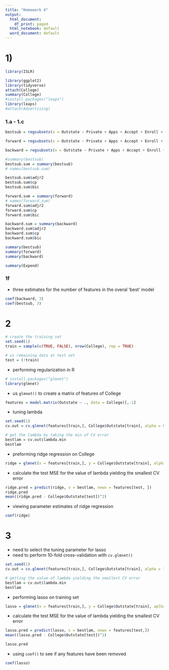 ```yaml
---
title: "Homework 4"
output:
  html_document:
    df_print: paged
  html_notebook: default
  word_document: default
---
```


# 1)

```r
library(ISLR)

library(ggplot2)
library(tidyverse)
attach(College)
summary(College)
#install.packages("leaps")
library(leaps)
#attach(Advertising)
```

### 1.a - 1.c


```r
bestsub = regsubsets(x = Outstate ~ Private + Apps + Accept + Enroll + Top10perc + Top25perc + F.Undergrad + P.Undergrad + Room.Board + Books + Personal + PhD + Terminal + S.F.Ratio + perc.alumni + Expend + Grad.Rate, data = College)

forward = regsubsets(x = Outstate ~ Private + Apps + Accept + Enroll + Top10perc + Top25perc + F.Undergrad + P.Undergrad + Room.Board + Books + Personal + PhD + Terminal + S.F.Ratio + perc.alumni + Expend + Grad.Rate, data = College, method = "forward")

backward = regsubsets(x = Outstate ~ Private + Apps + Accept + Enroll + Top10perc + Top25perc + F.Undergrad + P.Undergrad + Room.Board + Books + Personal + PhD + Terminal + S.F.Ratio + perc.alumni + Expend + Grad.Rate, data = College, method = "backward")

```

```r
#summary(bestsub)
bestsub.sum = summary(bestsub)
# names(bestsub.sum)

bestsub.sum$adjr2
bestsub.sum$cp
bestsub.sum$bic
```

```r
forward.sum = summary(forward)
# names(forward.sum)
forward.sum$adjr2
forward.sum$cp
forward.sum$bic

```

```r
backward.sum = summary(backward)
backward.sum$adjr2
backward.sum$cp
backward.sum$bic
```

```r
summary(bestsub)
summary(forward)
summary(backward)
```

```r
summary(Expend)
```

### 1f
- three estimates for the number of features in the overal 'best' model
```r
coef(backward, 3)
coef(bestsub, 3)
```


# 2

```r
# create the training set
set.seed(1)
train = sample(c(TRUE, FALSE), nrow(College), rep = TRUE)

# us remaining data at test set
test = (!train)
```

- performing regularization in R
```r
# install.packages("glmnet")
library(glmnet)
```

- us `glmnet()` to create a matrix of features of College
```r
features = model.matrix(Outstate ~ ., data = College)[,-1]
```

- tuning lambda
```r
set.seed(1)
cv.out = cv.glmnet(features[train,], College$Outstate[train], alpha = 0)

# get the lambda by taking the min of CV error
bestlam = cv.out$lambda.min
bestlam
```

- preforming ridge regression on College
```r
ridge = glmnet(x = features[train,], y = College$Outstate[train], alpha = 0, lambda = bestlam)
```

- calculate the test MSE for the value of lambda yielding the smallest CV error
```r
ridge.pred = predict(ridge, s = bestlam, newx = features[test, ])
ridge.pred
mean((ridge.pred - College$Outstate[test])^2)
```

- viewing parameter estimates of ridge regression 
```r
coef(ridge)
```

# 3
- need to select the tuning parameter for lasso
- need to perform 10-fold cross-validation with `cv.glmnet()`
```r
set.seed(1)
cv.out = cv.glmnet(features[train,], College$Outstate[train], alpha = 1)

# getting the value of lambda yielding the smallest CV error
bestlam = cv.out$lambda.min
bestlam
```

- performing lasso on training set
```r
lasso = glmnet(x = features[train,], y = College$Outstate[train], aplha = 1, lambda = bestlam)
```

- calculate the test MSE for the value of lambda yielding the smallest CV error
```r
lasso.pred = predict(lasso, s = bestlam, newx = features[test,])
mean((lasso.pred - College$Outstate[test])^2)
```

```r
lasso.pred
```
- using `coef()` to see if any features have been removed
```r
coef(lasso)
```

